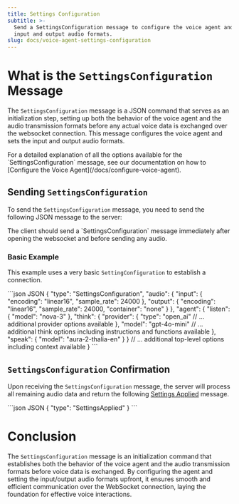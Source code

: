 ```yaml
---
title: Settings Configuration
subtitle: >-
  Send a SettingsConfiguration message to configure the voice agent and set the
  input and output audio formats.
slug: docs/voice-agent-settings-configuration
---
```



# What is the `SettingsConfiguration` Message

The `SettingsConfiguration` message is a JSON command that serves as an initialization step, setting up both the behavior of the voice agent and the audio transmission formats before any actual voice data is exchanged over the websocket connection. This message configures the voice agent and sets the input and output audio formats.

<Info>
  For a detailed explanation of all the options available for the `SettingsConfiguration` message, see our documentation on how to [Configure the Voice Agent](/docs/configure-voice-agent).
</Info>

## Sending `SettingsConfiguration`

To send the `SettingsConfiguration` message, you need to send the following JSON message to the server:

<Warning>
  The client should send a `SettingsConfiguration` message immediately after opening the websocket and before sending any audio.
</Warning>

### Basic Example

This example uses a very basic `SettingConfiguration` to establish a connection.

<CodeGroup>
  ```json JSON
  {
    "type": "SettingsConfiguration",
    "audio": {
      "input": {
        "encoding": "linear16",
        "sample_rate": 24000
      },
      "output": {
        "encoding": "linear16",
        "sample_rate": 24000,
        "container": "none"
      }
    },
    "agent": {
      "listen": {
        "model": "nova-3"
      },
      "think": {
        "provider": {
          "type": "open_ai"
          // ... additional provider options available
        },
        "model": "gpt-4o-mini"
        // ... additional think options including instructions and functions available
      },
      "speak": {
        "model": "aura-2-thalia-en"
      }
    }
    // ... additional top-level options including context available
  }
  ```
</CodeGroup>

## `SettingsConfiguration` Confirmation

Upon receiving the `SettingsConfiguration` message, the server will process all remaining audio data and return the following [Settings Applied](/docs/voice-agent-setting-applied-message) message.

<CodeGroup>
  ```json JSON
  {
      "type": "SettingsApplied"
  }
  ```
</CodeGroup>

# Conclusion

The `SettingsConfiguration` message is an initialization command that establishes both the behavior of the voice agent and the audio transmission formats before voice data is exchanged. By configuring the agent and setting the input/output audio formats upfront, it ensures smooth and efficient communication over the WebSocket connection, laying the foundation for effective voice interactions.
